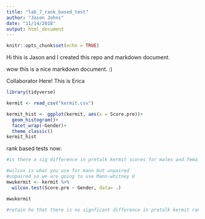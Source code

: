 ```yaml
---
title: "lab_7_rank_based_test"
author: "Jason Johns"
date: "11/14/2018"
output: html_document
---
```


```r
knitr::opts_chunk$set(echo = TRUE)
```

Hi this is Jason and I created this repo and markdown document.

wow this is a nice markdown document. :)

Collaborator Here! This is Erica 
```r
library(tidyverse)

kermit <- read_csv("kermit.csv")

kermit_hist <- ggplot(kermit, aes(x = Score.pre))+
  geom_histogram()+
  facet_wrap(~Gender)+
  theme_classic()
kermit_hist
```


rank based tests now:
```r
#is there a sig difference in pretalk kermit scores for males and females

#wilcox is what you use for mann but unpaired
#unpaired so we are going to use Mann-whitney U 
mwukermit <- kermit %>% 
  wilcox.test(Score.pre ~ Gender, data= .)

mwukermit

#retain ho that there is no signficant difference in pretalk kermit ranks. #technically median can be used if distributions are similar across groups otherwise just ranks 
```

